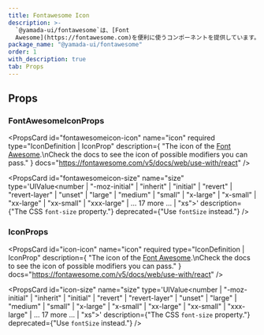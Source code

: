 ```yaml
---
title: Fontawesome Icon
description: >-
  `@yamada-ui/fontawesome`は、[Font
  Awesome](https://fontawesome.com)を便利に使うコンポーネントを提供しています。
package_name: "@yamada-ui/fontawesome"
order: 1
with_description: true
tab: Props
---
```


## Props

### FontAwesomeIconProps

<PropsCard
  id="fontawesomeicon-icon"
  name="icon"
  required
  type="IconDefinition | IconProp"
  description={
    "The icon of the [Font Awesome](https://fontawesome.com).\nCheck the docs to see the icon of possible modifiers you can pass."
  }
  docs="https://fontawesome.com/v5/docs/web/use-with/react"
/>

<PropsCard
  id="fontawesomeicon-size"
  name="size"
  type='UIValue<number | "-moz-initial" | "inherit" | "initial" | "revert" | "revert-layer" | "unset" | "large" | "medium" | "small" | "x-large" | "x-small" | "xx-large" | "xx-small" | "xxx-large" | ... 17 more ... | "xs">'
  description={"The CSS `font-size` property."}
  deprecated={"Use `fontSize` instead."}
/>

### IconProps

<PropsCard
  id="icon-icon"
  name="icon"
  required
  type="IconDefinition | IconProp"
  description={
    "The icon of the [Font Awesome](https://fontawesome.com).\nCheck the docs to see the icon of possible modifiers you can pass."
  }
  docs="https://fontawesome.com/v5/docs/web/use-with/react"
/>

<PropsCard
  id="icon-size"
  name="size"
  type='UIValue<number | "-moz-initial" | "inherit" | "initial" | "revert" | "revert-layer" | "unset" | "large" | "medium" | "small" | "x-large" | "x-small" | "xx-large" | "xx-small" | "xxx-large" | ... 17 more ... | "xs">'
  description={"The CSS `font-size` property."}
  deprecated={"Use `fontSize` instead."}
/>
